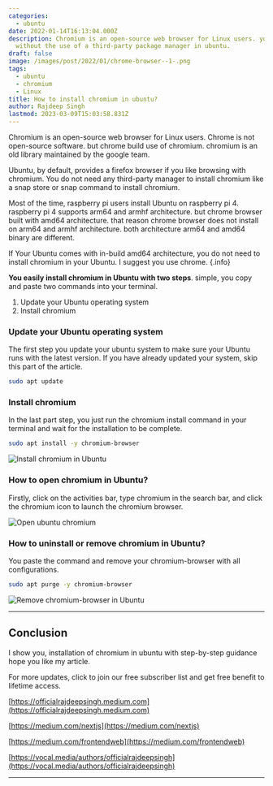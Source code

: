 ```yaml
---
categories:
  - ubuntu
date: 2022-01-14T16:13:04.000Z
description: Chromium is an open-source web browser for Linux users. you install chromium
  without the use of a third-party package manager in ubuntu.
draft: false
image: /images/post/2022/01/chrome-browser--1-.png
tags:
  - ubuntu
  - chromium
  - Linux
title: How to install chromium in ubuntu?
author: Rajdeep Singh
lastmod: 2023-03-09T15:03:58.831Z
---
```


Chromium is an open-source web browser for Linux users. Chrome is not
open-source software. but chrome build use of chromium. chromium is an old
library maintained by the google team.

Ubuntu, by default, provides a firefox browser if you like browsing with
chromium. You do not need any third-party manager to install chromium like a
snap store or snap command to install chromium.

Most of the time, raspberry pi users install Ubuntu on raspberry pi 4. raspberry
pi 4 supports arm64 and armhf architecture. but chrome browser built with amd64
architecture. that reason chrome browser does not install on arm64 and armhf
architecture. both architecture arm64 and amd64 binary are different.

If Your Ubuntu comes with in-build amd64 architecture, you do not need to install chromium in your Ubuntu. I suggest you use chrome. {.info}

**You easily install chromium in Ubuntu with two steps**. simple, you copy and
paste two commands into your terminal.

1. Update your Ubuntu operating system
2. Install chromium

### Update your Ubuntu operating system

The first step you update your ubuntu system to make sure your Ubuntu runs with
the latest version. If you have already updated your system, skip this part of
the article.

```bash
sudo apt update
```

### Install chromium

In the last part step, you just run the chromium install command in your
terminal and wait for the installation to be complete.

```bash
sudo apt install -y chromium-browser
```

![Install chromium in Ubuntu](/images/post/2022/01/carbon--5--1.png "Install chromium in Ubuntu")

### How to open chromium in Ubuntu?

Firstly, click on the activities bar, type chromium in the search bar, and click
the chromium icon to launch the chromium browser.

![Open ubuntu chromium](/images/post/2022/01/ubuntu-chromium.jpg "Open ubuntu chromium")

### How to uninstall or remove chromium in Ubuntu?

You paste the command and remove your chromium-browser with all configurations.

```bash
sudo apt purge -y chromium-browser
```

![Remove chromium-browser in Ubuntu](/images/post/2022/01/carbon--6-.png "Remove chromium-browser in Ubuntu")

---

## Conclusion

I show you, installation of chromium in ubuntu with step-by-step guidance hope
you like my article.

For more updates, click to join our free subscriber list and get free benefit to
lifetime access.

[https://officialrajdeepsingh.medium.com](https://officialrajdeepsingh.medium.com)

[https://medium.com/nextjs](https://medium.com/nextjs)

[https://medium.com/frontendweb](https://medium.com/frontendweb)

[https://vocal.media/authors/officialrajdeepsingh](https://vocal.media/authors/officialrajdeepsingh)

---
